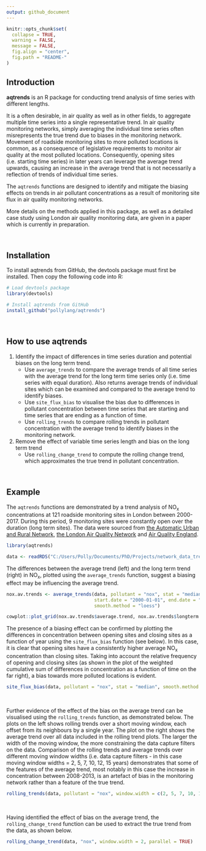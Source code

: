 ```yaml
---
output: github_document
---
```


<!-- README.md is generated from README.Rmd. Please edit that file -->

```r
knitr::opts_chunk$set(
  collapse = TRUE,
  warning = FALSE,
  message = FALSE,
  fig.align = "center",
  fig.path = "README-"
)
```

## Introduction

**aqtrends** is an R package for conducting trend analysis of time series with different lengths. 

It is a often desirable, in air quality as well as in other fields, to aggregate multiple time series into a single representative trend. In air quality monitoring networks, simply averaging the individual time series often misrepresents the true trend due to biases in the monitoring network. Movement of roadside monitoring sites to more polluted locations is common, as a consequence of legislative requirements to monitor air quality at the most polluted locations. Consequently, opening sites (i.e. starting time series) in later years can leverage the average trend upwards, causing an increase in the average trend that is not necessarily a reflection of trends of individual time series. 

The `aqtrends` functions are designed to identify and mitigate the biasing effects on trends in air pollutant concentrations as a result of monitoring site flux in air quality monitoring networks. 

More details on the methods applied in this package, as well as a detailed case study using London air quality monitoring data, are given in a paper which is currently in preparation.

&nbsp;
&nbsp;

## Installation

To install aqtrends from GitHub, the devtools package must first be installed. Then copy the following code into R:

```r
# Load devtools package
library(devtools)

# Install aqtrends from GitHub
install_github("pollylang/aqtrends")
```

&nbsp;
&nbsp;

## How to use aqtrends

1. Identify the impact of differences in time series duration and potential biases on the long term trend. 
    + Use `average_trends` to compare the average trends of all time series with the average trend for the long term time series only (i.e. time series with equal duration). Also returns average trends of individual sites which can be examined and compared to the average trend to identify biases.
    + Use `site_flux_bias` to visualise the bias due to differences in pollutant concentration between time series that are starting and time series that are ending as a function of time.
    + Use `rolling_trends` to compare rolling trends in pollutant concentration with the average trend to identify biases in the monitoring network.
2. Remove the effect of variable time series length and bias on the long term trend
    + Use `rolling_change_trend` to compute the rolling change trend, which approximates the true trend in pollutant concentration.

&nbsp;
&nbsp;

## Example

The `aqtrends` functions are demonstrated by a trend analysis of NO~x~ concentrations at 121 roadside monitoring sites in London between 2000-2017. During this period, 9 monitoring sites were constantly open over the duration (long term sites). The data were sourced from [the Automatic Urban and Rural Network](https://uk-air.defra.gov.uk/networks/network-info?view=aurn), [the London Air Quality Network](https://www.londonair.org.uk/LondonAir/Default.aspx) and [Air Quality England](http://www.airqualityengland.co.uk/).

```r

library(aqtrends)

data <- readRDS("C:/Users/Polly/Documents/PhD/Projects/network_data_trend_analysis/03-2018/london_site_representativeness/Data/Workspace_objects/traffic_sites/obs_nox_london_2000-17.RDS")

```

The differences between the average trend (left) and the long term trend (right) in NO~x~, plotted using the `average_trends` function, suggest a biasing effect may be influencing the average trend.


```r
nox.av.trends <- average_trends(data, pollutant = "nox", stat = "median", 
                                start.date = "2000-01-01", end.date = "2017-12-31", data.capture = 90,
                                smooth.method = "loess")

cowplot::plot_grid(nox.av.trends$average.trend, nox.av.trends$longterm.trend, ncol = 2)
```

The presence of a biasing effect can be confirmed by plotting the differences in concentration between opening sites and closing sites as a function of year using the `site_flux_bias` function (see below). In this case, it is clear that opening sites have a consistently higher average NO~x~ concentration than closing sites. Taking into account the relative frequency of opening and closing sites (as shown in the plot of the weighted cumulative sum of differences in concentration as a function of time on the far right), a bias towards more polluted locations is evident. 


```r
site_flux_bias(data, pollutant = "nox", stat = "median", smooth.method = "loess")$all
```

&nbsp;

Further evidence of the effect of the bias on the average trend can be visualised using the `rolling_trends` function, as demonstrated below. The plots on the left shows rolling trends over a short moving window, each offset from its neighbours by a single year. The plot on the right shows the average trend over all data included in the rolling trend plots. The larger the width of the moving window, the more constraining the data capture filters on the data. Comparison of the rolling trends and average trends over different moving window widths (i.e. data capture filters - in this case moving window widths = 2, 5, 7, 10, 12, 15 years) demonstrates that some of the features of the average trend, most notably in this case the increase in concentration between 2008-2013, is an artefact of bias in the monitoring network rather than a feature of the true trend. 


```r
rolling_trends(data, pollutant = "nox", window.width = c(2, 5, 7, 10, 12, 15))
```

&nbsp;

Having identified the effect of bias on the average trend, the `rolling_change_trend` function can be used to extract the true trend from the data, as shown below. 


```r
rolling_change_trend(data, "nox", window.width = 2, parallel = TRUE)

```
